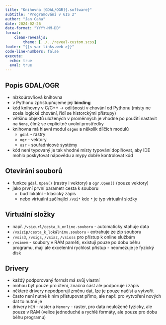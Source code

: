 ```yaml
---
title: "Knihovna [GDAL/OGR]{.software}"
subtitle: "Programování v GIS 2"
author: "Jan Caha"
date: 2024-02-26
date-format: "YYYY-MM-DD"
format: 
    clean-revealjs:
        theme: [../../reveal-custom.scss]
footer: "{{< var links.web >}}"
code-line-numbers: false
execute:
  echo: true
  eval: true
---
```


## Popis [GDAL/OGR]{.software}

- nízkoúrovňová knihovna
- v Pythonu zpřístupňujeme její **binding**
- kód knihovny v [C/C++]{.software} -> odlišnosti v chování od Pythonu (místy ne zcela logické chování, řídí se historckými přístupy)
- většinu objektů uložených v proměnných je vhodné po použití nastavit na `None`, čímž se explicitně uvolní prostředky
- knihovna má hlavní modul `osgeo` a několik dílčích modulů
  -  `gdal` - rastry
  -  `ogr` - vektory
  -  `osr` - souřadnicové systémy 
- kód není typovaný je tak vhodné místy typování doplňovat, aby IDE mohlo poskytovat nápovědu a [mypy]{.software} dobře kontrolovat kód
  
## Otevírání souborů

- funkce `gdal.Open()` (rastry i vektory) a `ogr.Open()` (pouze vektory)
- jako první první parametr cesta k souboru 
  - buď lokální - klasický zápis
  - nebo virtuální začínající `/vsi*` kde `*` je typ virtuální složky

## Virtuální složky

- např. `/vsicurl/cesta_k_online.souboru` - automaticky stahuje data
- `/vsizip/cesta_k_lokálnímu.souboru` - extrahuje ze zip souboru
- `/vsis3`, `/vsigs`, `/vsiaz`, `/vsioss` pro přístup k online službám
- `/vsimem` - soubory v RAM paměti, existují pouze po dobu běhu programu, mají ale excelentní rychlost přístup - neomezuje je fyzický disk

## Drivery

- každý podporovaný formát má svůj vlastní
- mohou být pouze pro čtení, značná část ale podporuje i zápis
- některé drivery nepodporují změnu dat, lze je pouze načíst a vytvořit
- často není nutné k nim přistupovat přímo, ale např. pro vytvoření nových dat to nutné je
- drivery `MEM` - raster a `Memory` - raster, pro data neuložené fyzicky, ale pouze v RAM (velice jednoduché a rychlé formáty, ale pouze pro dobu běhu programu)

